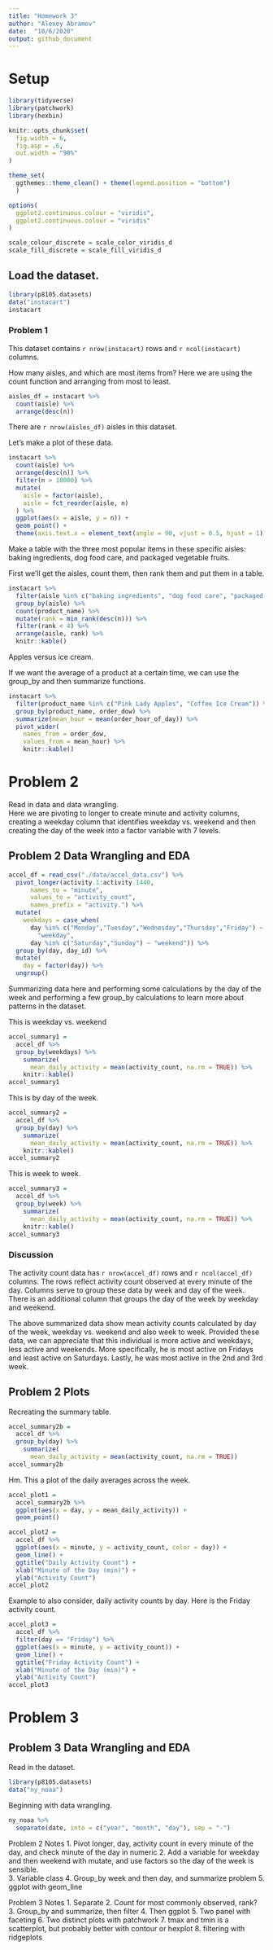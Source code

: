 ```yaml
---
title: "Homework 3"
author: "Alexey Abramov"
date:  "10/6/2020"
output: github_document
---
```


# Setup
```r
library(tidyverse)
library(patchwork)
library(hexbin)

knitr::opts_chunk$set(
  fig.width = 6,
  fig.asp = .6,
  out.width = "90%"
)

theme_set(
  ggthemes::theme_clean() + theme(legend.position = "bottom")
  )

options(
  ggplot2.continuous.colour = "viridis",
  ggplot2.continuous.colour = "viridis"
)

scale_colour_discrete = scale_color_viridis_d
scale_fill_discrete = scale_fill_viridis_d
```

## Load the dataset.

```r
library(p8105.datasets)
data("instacart")
instacart
```

### Problem 1

This dataset contains `r nrow(instacart)` rows and `r ncol(instacart)` columns.  

How many aisles, and which are most items from?
Here we are using the count function and arranging from most to least.

```r
aisles_df = instacart %>% 
  count(aisle) %>% 
  arrange(desc(n))
```

There are `r nrow(aisles_df)` aisles in this dataset.  


Let's make a plot of these data.

```r
instacart %>% 
  count(aisle) %>% 
  arrange(desc(n)) %>% 
  filter(n > 10000) %>% 
  mutate(
    aisle = factor(aisle),
    aisle = fct_reorder(aisle, n)
  ) %>% 
  ggplot(aes(x = aisle, y = n)) +
  geom_point() +
  theme(axis.text.x = element_text(angle = 90, vjust = 0.5, hjust = 1))
```

Make a table with the three most popular items in these specific aisles: baking ingredients, dog food care, and packaged vegetable fruits.

First we'll get the aisles, count them, then rank them and put them in a table.   

```r
instacart %>% 
  filter(aisle %in% c("baking ingredients", "dog food care", "packaged vegetables fruits")) %>% 
  group_by(aisle) %>% 
  count(product_name) %>% 
  mutate(rank = min_rank(desc(n))) %>% 
  filter(rank < 4) %>% 
  arrange(aisle, rank) %>% 
  knitr::kable()
```

Apples versus ice cream.

If we want the average of a product at a certain time, we can use the group_by and then summarize functions.  

```r
instacart %>% 
  filter(product_name %in% c("Pink Lady Apples", "Coffee Ice Cream")) %>% 
  group_by(product_name, order_dow) %>% 
  summarize(mean_hour = mean(order_hour_of_day)) %>% 
  pivot_wider(
    names_from = order_dow,
    values_from = mean_hour) %>% 
    knitr::kable()
```

# Problem 2

Read in data and data wrangling.  
Here we are pivoting to longer to create minute and activity columns, creating a weekday column that identifies weekday vs. weekend and then creating the day of the week into a factor variable with 7 levels.  

## Problem 2 Data Wrangling and EDA

```r
accel_df = read_csv("./data/accel_data.csv") %>%
  pivot_longer(activity.1:activity.1440, 
      names_to = "minute", 
      values_to = "activity_count",
      names_prefix = "activity.") %>% 
  mutate(
    weekdays = case_when(
      day %in% c("Monday","Tuesday","Wednesday","Thursday","Friday") ~  
        "weekday",
      day %in% c("Saturday","Sunday") ~ "weekend")) %>% 
  group_by(day, day_id) %>% 
  mutate(
    day = factor(day)) %>% 
  ungroup()
```

Summarizing data here and performing some calculations by the day of the week and performing a few group_by calculations to learn more about patterns in the dataset.

This is weekday vs. weekend
```r
accel_summary1 = 
  accel_df %>% 
  group_by(weekdays) %>% 
    summarize(
      mean_daily_activity = mean(activity_count, na.rm = TRUE)) %>% 
    knitr::kable()
accel_summary1
```

This is by day of the week.
```r
accel_summary2 = 
  accel_df %>% 
  group_by(day) %>% 
    summarize(
      mean_daily_activity = mean(activity_count, na.rm = TRUE)) %>% 
    knitr::kable()
accel_summary2
```

This is week to week.

```r
accel_summary3 = 
  accel_df %>% 
  group_by(week) %>% 
    summarize(
      mean_daily_activity = mean(activity_count, na.rm = TRUE)) %>% 
    knitr::kable()
accel_summary3
```

### Discussion

The activity count data has `r nrow(accel_df)` rows and `r ncol(accel_df)` columns.  The rows reflect activity count observed at every minute of the day.  Columns serve to group these data by week and day of the week. There is an additional column that groups the day of the week by weekday and weekend. 

The above summarized data show mean activity counts calculated by day of the week, weekday vs. weekend and also week to week. Provided these data, we can appreciate that this individual is more active and weekdays, less active and weekends.  More specifically, he is most active on Fridays and least active on Saturdays. Lastly, he was most active in the 2nd and 3rd week. 

## Problem 2 Plots

Recreating the summary table.
```r
accel_summary2b = 
  accel_df %>% 
  group_by(day) %>% 
    summarize(
      mean_daily_activity = mean(activity_count, na.rm = TRUE)) 
accel_summary2b
```

Hm.  This a plot of the daily averages across the week.  
```r
accel_plot1 = 
  accel_summary2b %>% 
  ggplot(aes(x = day, y = mean_daily_activity)) +
  geom_point()
```

```r
accel_plot2 = 
  accel_df %>% 
  ggplot(aes(x = minute, y = activity_count, color = day)) +
  geom_line() +
  ggtitle("Daily Activity Count") +
  xlab("Minute of the Day (min)") +
  ylab("Activity Count")
accel_plot2
```

Example to also consider, daily activity counts by day.  Here is the Friday activity count.  
```r
accel_plot3 = 
  accel_df %>% 
  filter(day == "Friday") %>% 
  ggplot(aes(x = minute, y = activity_count)) +
  geom_line() +
  ggtitle("Friday Activity Count") + 
  xlab("Minute of the Day (min)") +
  ylab("Activity Count")
accel_plot3
```

# Problem 3

## Problem 3 Data Wrangling and EDA

Read in the dataset.
```r
library(p8105.datasets)
data("ny_noaa")
```

Beginning with data wrangling.
```r
ny_noaa %>% 
  separate(date, into = c("year", "month", "day"), sep = "-")
```

Problem 2 Notes 
1.  Pivot longer, day, activity count in every minute of the day, and check minute of the day in numeric
2.  Add a variable for weekday and then weekend with mutate, and use factors so the day of the week is sensible.  
3.  Variable class
4.  Group_by week and then day, and summarize problem
5.  ggplot with geom_line

Problem 3 Notes
1.  Separate
2.  Count for most commonly observed, rank?
3.  Group_by and summarize, then filter
4.  Then ggplot
5.  Two panel with faceting
6. Two distinct plots with patchwork
7.  tmax and tmin is a scatterplot, but probably better with contour or hexplot
8.  filtering with ridgeplots

